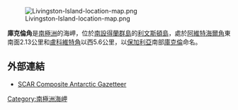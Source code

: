 [[Image:Livingston-Island-location-map.png|thumb]]

{{coord|62|34|23|S|60|34|34|W|display=title}}

'''庫克倫角'''是[[南極洲|南極洲]]的海岬，位於[[南設得蘭群島|南設得蘭群島]]的[[利文斯頓島|利文斯頓島]]，處於[[阿維特海爾角|阿維特海爾角]]東南面2.13公里和[[盧科維特角|盧科維特角]]以西5.6公里，以[[保加利亞|保加利亞]]南部[[庫克倫|庫克倫]]命名。

==外部連結==
* [https://web.archive.org/web/20080928054224/http://www3.pnra.it/SCAR_GAZE SCAR Composite Antarctic Gazetteer]

{{Antarctica-geo-stub}}
[[Category:南極洲海岬|Category:南極洲海岬]]